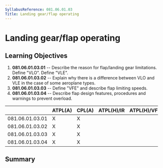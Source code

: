 ```yaml
---
SyllabusReference: 081.06.01.03
Title: Landing gear/flap operating
---
```


# Landing gear/flap operating

## Learning Objectives

1.  **081.06.01.03.01** -- Describe the reason for flap/landing gear
    limitations. Define "VLO". Define "VLE".
2.  **081.06.01.03.02** -- Explain why there is a difference between VLO and VLE
    in the case of some aeroplane types.
3.  **081.06.01.03.03** -- Define "VFE" and describe flap limiting speeds.
4.  **081.06.01.03.04** -- Describe flap design features, procedures and
    warnings to prevent overload.

|                 | ATPL(A) | CPL(A) | ATPL(H)/IR | ATPL(H)/VFR | CPL(H) | IR  | CBIR(A) |
| --------------- | ------- | ------ | ---------- | ----------- | ------ | --- | ------- |
| 081.06.01.03.01 | X       | X      |            |             |        |     |         |
| 081.06.01.03.02 | X       | X      |            |             |        |     |         |
| 081.06.01.03.03 | X       | X      |            |             |        |     |         |
| 081.06.01.03.04 | X       | X      |            |             |        |     |         |

## Summary

